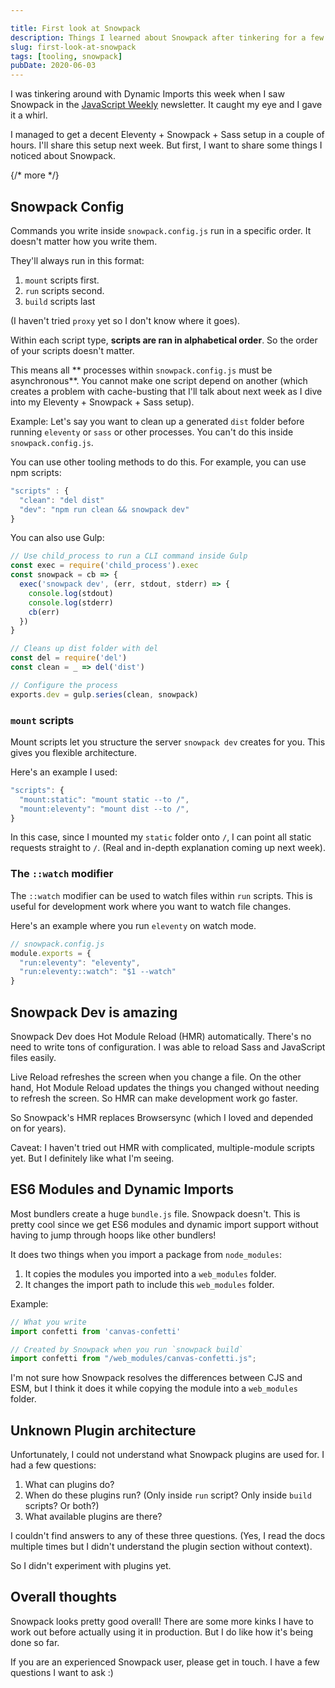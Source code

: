 ```yaml
---

title: First look at Snowpack
description: Things I learned about Snowpack after tinkering for a few hours.
slug: first-look-at-snowpack
tags: [tooling, snowpack]
pubDate: 2020-06-03
---
```



I was tinkering around with Dynamic Imports this week when I saw Snowpack in the [JavaScript Weekly][1] newsletter. It caught my eye and I gave it a whirl.

I managed to get a decent Eleventy + Snowpack + Sass setup in a couple of hours. I'll share this setup next week. But first, I want to share some things I noticed about Snowpack.

{/* more */}

## Snowpack Config

Commands you write inside `snowpack.config.js` run in a specific order. It doesn't matter how you write them.

They'll always run in this format:

1. `mount` scripts first.
2. `run` scripts second.
3. `build` scripts last

(I haven't tried `proxy` yet so I don't know where it goes).

Within each script type, **scripts are ran in alphabetical order**. So the order of your scripts doesn't matter.

This means all ** processes within `snowpack.config.js` must be asynchronous**. You cannot make one script depend on another (which creates a problem with cache-busting that I'll talk about next week as I dive into my Eleventy + Snowpack + Sass setup).

Example: Let's say you want to clean up a generated `dist` folder before running `eleventy` or `sass` or other processes. You can't do this inside `snowpack.config.js`.

You can use other tooling methods to do this. For example, you can use npm scripts:

```js
"scripts" : {
  "clean": "del dist"
  "dev": "npm run clean && snowpack dev"
}
```

You can also use Gulp:

```js
// Use child_process to run a CLI command inside Gulp
const exec = require('child_process').exec
const snowpack = cb => {
  exec('snowpack dev', (err, stdout, stderr) => {
    console.log(stdout)
    console.log(stderr)
    cb(err)
  })
}

// Cleans up dist folder with del
const del = require('del')
const clean = _ => del('dist')

// Configure the process
exports.dev = gulp.series(clean, snowpack)
```

### `mount` scripts

Mount scripts let you structure the server `snowpack dev` creates for you. This gives you flexible architecture.

Here's an example I used:

```js
"scripts": {
  "mount:static": "mount static --to /",
  "mount:eleventy": "mount dist --to /",
}
```

In this case, since I mounted my `static` folder onto `/`, I can point all static requests straight to `/`. (Real and in-depth explanation coming up next week).

### The `::watch` modifier

The `::watch` modifier can be used to watch files within `run` scripts. This is useful for development work where you want to watch file changes.

Here's an example where you run `eleventy` on watch mode.

```js
// snowpack.config.js
module.exports = {
  "run:eleventy": "eleventy",
  "run:eleventy::watch": "$1 --watch"
}
```

## Snowpack Dev is amazing

Snowpack Dev does Hot Module Reload (HMR) automatically. There's no need to write tons of configuration. I was able to reload Sass and JavaScript files easily.

Live Reload refreshes the screen when you change a file. On the other hand, Hot Module Reload updates the things you changed without needing to refresh the screen. So HMR can make development work go faster.

So Snowpack's HMR replaces Browsersync (which I loved and depended on for years).

Caveat: I haven't tried out HMR with complicated, multiple-module scripts yet. But I definitely like what I'm seeing.

## ES6 Modules and Dynamic Imports

Most bundlers create a huge `bundle.js` file. Snowpack doesn't. This is pretty cool since we get ES6 modules and dynamic import support without having to jump through hoops like other bundlers!

It does two things when you import a package from `node_modules`:

1. It copies the modules you imported into a `web_modules` folder.
2. It changes the import path to include this `web_modules` folder.

Example:

```js
// What you write
import confetti from 'canvas-confetti'
```

```js
// Created by Snowpack when you run `snowpack build`
import confetti from "/web_modules/canvas-confetti.js";
```

I'm not sure how Snowpack resolves the differences between CJS and ESM, but I think it does it while copying the module into a `web_modules` folder.

## Unknown Plugin architecture

Unfortunately, I could not understand what Snowpack plugins are used for. I had a few questions:

1. What can plugins do?
2. When do these plugins run? (Only inside `run` script?  Only inside `build` scripts? Or both?)
3. What available plugins are there?

I couldn't find answers to any of these three questions. (Yes, I read the docs multiple times but I didn't understand the plugin section without context).

So I didn't experiment with plugins yet.

## Overall thoughts

Snowpack looks pretty good overall! There are some more kinks I have to work out before actually using it in production. But I do like how it's being done so far.

If you are an experienced Snowpack user, please get in touch. I have a few questions I want to ask :)


[1]:	https://javascriptweekly.com
